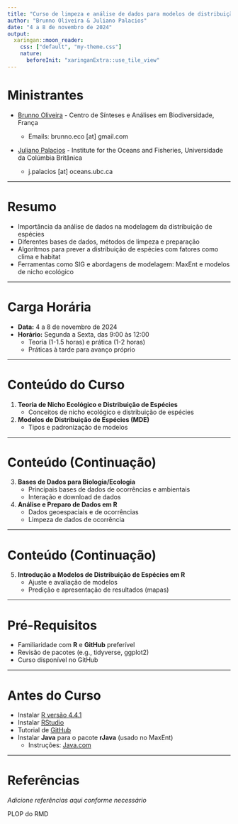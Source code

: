 ```yaml
---
title: "Curso de limpeza e análise de dados para modelos de distribuição de espécies"
author: "Brunno Oliveira & Juliano Palacios"
date: "4 a 8 de novembro de 2024"
output: 
  xaringan::moon_reader:
    css: ["default", "my-theme.css"]
    nature:
      beforeInit: "xaringanExtra::use_tile_view"
---
```


# Ministrantes

- [Brunno Oliveira](https://oliveirabrunno.wordpress.com) - Centro de Sínteses e Análises em Biodiversidade, França

  - Emails: brunno.eco [at] gmail.com

- [Juliano Palacios](https://www.julianopalacios.com) - Institute for the Oceans and Fisheries, Universidade da Colúmbia Britânica

  - j.palacios [at] oceans.ubc.ca

---

# Resumo

- Importância da análise de dados na modelagem da distribuição de espécies
- Diferentes bases de dados, métodos de limpeza e preparação
- Algoritmos para prever a distribuição de espécies com fatores como clima e habitat
- Ferramentas como SIG e abordagens de modelagem: MaxEnt e modelos de nicho ecológico

---

# Carga Horária

- **Data:** 4 a 8 de novembro de 2024
- **Horário:** Segunda a Sexta, das 9:00 às 12:00
    - Teoria (1-1.5 horas) e prática (1-2 horas)
    - Práticas à tarde para avanço próprio

---

# Conteúdo do Curso

1. **Teoria de Nicho Ecológico e Distribuição de Espécies**
    - Conceitos de nicho ecológico e distribuição de espécies

2. **Modelos de Distribuição de Espécies (MDE)**
    - Tipos e padronização de modelos

---

# Conteúdo (Continuação)

3. **Bases de Dados para Biologia/Ecologia**
    - Principais bases de dados de ocorrências e ambientais
    - Interação e download de dados

4. **Análise e Preparo de Dados em R**
    - Dados geoespaciais e de ocorrências
    - Limpeza de dados de ocorrência

---

# Conteúdo (Continuação)

5. **Introdução a Modelos de Distribuição de Espécies em R**
    - Ajuste e avaliação de modelos
    - Predição e apresentação de resultados (mapas)

---

# Pré-Requisitos

- Familiaridade com **R** e **GitHub** preferível
- Revisão de pacotes (e.g., tidyverse, ggplot2)
- Curso disponível no GitHub

---

# Antes do Curso

- Instalar [R versão 4.4.1](https://www.r-project.org/)
- Instalar [RStudio](https://www.rstudio.com/)
- Tutorial de [GitHub](https://docs.github.com/pt/get-started/start-your-journey/hello-world)
- Instalar **Java** para o pacote **rJava** (usado no MaxEnt)
    - Instruções: [Java.com](https://www.java.com/pt-BR/)

---

# Referências

*Adicione referências aqui conforme necessário*

PLOP do RMD